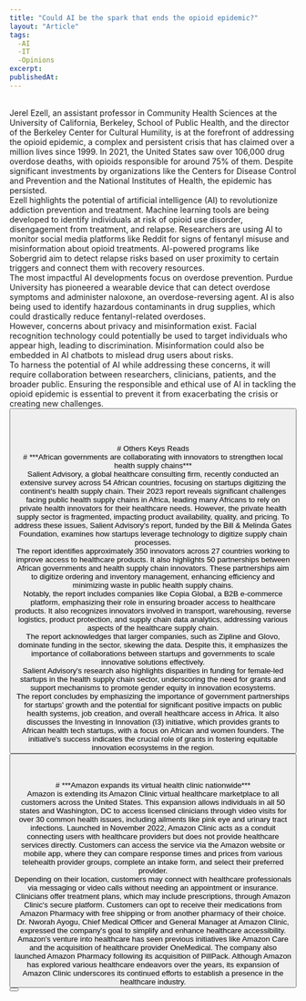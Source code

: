 ```yaml
---
title: "Could AI be the spark that ends the opioid epidemic?"
layout: "Article"
tags: 
  -AI 
  -IT
  -Opinions
excerpt:
publishedAt:
---
```

<br/>
Jerel Ezell, an assistant professor in Community Health Sciences at the University of California, Berkeley, School of Public Health, and the director of the Berkeley Center for Cultural Humility, is at the forefront of addressing the opioid epidemic, a complex and persistent crisis that has claimed over a million lives since 1999. In 2021, the United States saw over 106,000 drug overdose deaths, with opioids responsible for around 75% of them. Despite significant investments by organizations like the Centers for Disease Control and Prevention and the National Institutes of Health, the epidemic has persisted.
<br/>
Ezell highlights the potential of artificial intelligence (AI) to revolutionize addiction prevention and treatment. Machine learning tools are being developed to identify individuals at risk of opioid use disorder, disengagement from treatment, and relapse. Researchers are using AI to monitor social media platforms like Reddit for signs of fentanyl misuse and misinformation about opioid treatments. AI-powered programs like Sobergrid aim to detect relapse risks based on user proximity to certain triggers and connect them with recovery resources.
<br/>
The most impactful AI developments focus on overdose prevention. Purdue University has pioneered a wearable device that can detect overdose symptoms and administer naloxone, an overdose-reversing agent. AI is also being used to identify hazardous contaminants in drug supplies, which could drastically reduce fentanyl-related overdoses.
<br/>
However, concerns about privacy and misinformation exist. Facial recognition technology could potentially be used to target individuals who appear high, leading to discrimination. Misinformation could also be embedded in AI chatbots to mislead drug users about risks.
<br/>
To harness the potential of AI while addressing these concerns, it will require collaboration between researchers, clinicians, patients, and the broader public. Ensuring the responsible and ethical use of AI in tackling the opioid epidemic is essential to prevent it from exacerbating the crisis or creating new challenges.
<br/>
<Button
  address="https://techcrunch.com/2023/09/01/could-ai-be-the-spark-that-ends-the-opioid-epidemic/"
  text="Source"
/>
<br/>
<br/>
<br/>
<br/>
# Others Keys Reads
<br/>
# ***African governments are collaborating with innovators to strengthen local health supply chains***
<br/>
Salient Advisory, a global healthcare consulting firm, recently conducted an extensive survey across 54 African countries, focusing on startups digitizing the continent's health supply chain. Their 2023 report reveals significant challenges facing public health supply chains in Africa, leading many Africans to rely on private health innovators for their healthcare needs. However, the private health supply sector is fragmented, impacting product availability, quality, and pricing. To address these issues, Salient Advisory's report, funded by the Bill & Melinda Gates Foundation, examines how startups leverage technology to digitize supply chain processes.
<br/>
The report identifies approximately 350 innovators across 27 countries working to improve access to healthcare products. It also highlights 50 partnerships between African governments and health supply chain innovators. These partnerships aim to digitize ordering and inventory management, enhancing efficiency and minimizing waste in public health supply chains.
<br/>
Notably, the report includes companies like Copia Global, a B2B e-commerce platform, emphasizing their role in ensuring broader access to healthcare products. It also recognizes innovators involved in transport, warehousing, reverse logistics, product protection, and supply chain data analytics, addressing various aspects of the healthcare supply chain.
<br/>
The report acknowledges that larger companies, such as Zipline and Glovo, dominate funding in the sector, skewing the data. Despite this, it emphasizes the importance of collaborations between startups and governments to scale innovative solutions effectively.
<br/>
Salient Advisory's research also highlights disparities in funding for female-led startups in the health supply chain sector, underscoring the need for grants and support mechanisms to promote gender equity in innovation ecosystems.
<br/>
The report concludes by emphasizing the importance of government partnerships for startups' growth and the potential for significant positive impacts on public health systems, job creation, and overall healthcare access in Africa. It also discusses the Investing in Innovation (I3) initiative, which provides grants to African health tech startups, with a focus on African and women founders. The initiative's success indicates the crucial role of grants in fostering equitable innovation ecosystems in the region.
<br/>
<Button
  address="https://techcrunch.com/2023/07/25/african-governments-are-collaborating-with-innovators-to-strengthen-local-health-supply-chains/"
  text="Source"
/>
<br/>
<br/>
<br/>
# ***Amazon expands its virtual health clinic nationwide***
<br/>
Amazon is extending its Amazon Clinic virtual healthcare marketplace to all customers across the United States. This expansion allows individuals in all 50 states and Washington, DC to access licensed clinicians through video visits for over 30 common health issues, including ailments like pink eye and urinary tract infections. Launched in November 2022, Amazon Clinic acts as a conduit connecting users with healthcare providers but does not provide healthcare services directly. Customers can access the service via the Amazon website or mobile app, where they can compare response times and prices from various telehealth provider groups, complete an intake form, and select their preferred provider.
<br/>
Depending on their location, customers may connect with healthcare professionals via messaging or video calls without needing an appointment or insurance. Clinicians offer treatment plans, which may include prescriptions, through Amazon Clinic's secure platform. Customers can opt to receive their medications from Amazon Pharmacy with free shipping or from another pharmacy of their choice.
<br/>
Dr. Nworah Ayogu, Chief Medical Officer and General Manager at Amazon Clinic, expressed the company's goal to simplify and enhance healthcare accessibility. Amazon's venture into healthcare has seen previous initiatives like Amazon Care and the acquisition of healthcare provider OneMedical. The company also launched Amazon Pharmacy following its acquisition of PillPack. Although Amazon has explored various healthcare endeavors over the years, its expansion of Amazon Clinic underscores its continued efforts to establish a presence in the healthcare industry.
<br/>
<Button
  address="https://techcrunch.com/2023/08/01/amazon-expands-its-virtual-health-clinic-nationwide/"
  text="Source"
/>
